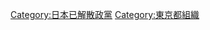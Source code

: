 {{catmore}}

{{DEFAULTSORT:Kokumin Minshu-tou}}
[[Category:日本已解散政黨|Category:日本已解散政黨]]
[[Category:東京都組織|Category:東京都組織]]